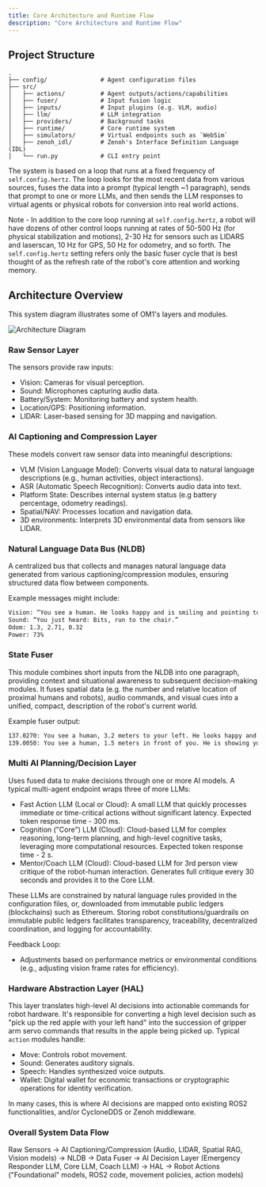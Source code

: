 ```yaml
---
title: Core Architecture and Runtime Flow
description: "Core Architecture and Runtime Flow"
---
```


## Project Structure

```tree Project Structure
.
├── config/               # Agent configuration files
├── src/
│   ├── actions/          # Agent outputs/actions/capabilities
│   ├── fuser/            # Input fusion logic
│   ├── inputs/           # Input plugins (e.g. VLM, audio)
│   ├── llm/              # LLM integration
│   ├── providers/        # Background tasks
│   ├── runtime/          # Core runtime system
│   ├── simulators/       # Virtual endpoints such as `WebSim`
│   ├── zenoh_idl/        # Zenoh's Interface Definition Language (IDL)
│   └── run.py            # CLI entry point
```

The system is based on a loop that runs at a fixed frequency of `self.config.hertz`. The loop looks for the most recent data from various sources, fuses the data into a prompt (typical length ~1 paragraph), sends that prompt to one or more LLMs, and then sends the LLM responses to virtual agents or physical robots for conversion into real world actions.

Note - In addition to the core loop running at `self.config.hertz`, a robot will have dozens of other control loops running at rates of 50-500 Hz (for physical stabilization and motions), 2-30 Hz for sensors such as LIDARS and laserscan, 10 Hz for GPS, 50 Hz for odometry, and so forth. The `self.config.hertz` setting refers only the basic fuser cycle that is best thought of as the refresh rate of the robot's core attention and working memory.     

## Architecture Overview

This system diagram illustrates some of OM1's layers and modules.

<img src="/assets/om1-architecture.png" alt="Architecture Diagram" />

### Raw Sensor Layer

The sensors provide raw inputs:

- Vision: Cameras for visual perception.
- Sound: Microphones capturing audio data.
- Battery/System: Monitoring battery and system health.
- Location/GPS: Positioning information.
- LIDAR: Laser-based sensing for 3D mapping and navigation.

### AI Captioning and Compression Layer

These models convert raw sensor data into meaningful descriptions:

- VLM (Vision Language Model): Converts visual data to natural language descriptions (e.g., human activities, object interactions).
- ASR (Automatic Speech Recognition): Converts audio data into text.
- Platform State: Describes internal system status (e.g battery percentage, odometry readings).
- Spatial/NAV: Processes location and navigation data.
- 3D environments: Interprets 3D environmental data from sensors like LIDAR.

### Natural Language Data Bus (NLDB)

A centralized bus that collects and manages natural language data generated from various captioning/compression modules, ensuring structured data flow between components. 

Example messages might include:

```bash
Vision: “You see a human. He looks happy and is smiling and pointing to a chair.”
Sound: “You just heard: Bits, run to the chair.”
Odom: 1.3, 2.71, 0.32
Power: 73%
```

### State Fuser

This module combines short inputs from the NLDB into one paragraph, providing context and situational awareness to subsequent decision-making modules. It fuses spatial data (e.g. the number and relative location of proximal humans and robots), audio commands, and visual cues into a unified, compact, description of the robot's current world.

Example fuser output:

```bash
137.0270: You see a human, 3.2 meters to your left. He looks happy and is smiling. He is pointing to a chair. You just heard: Bits run to the chair.
139.0050: You see a human, 1.5 meters in front of you. He is showing you a flat hand. You just heard: Bits, stop.
```

### Multi AI Planning/Decision Layer

Uses fused data to make decisions through one or more AI models. A typical multi-agent endpoint wraps three of more LLMs: 

- Fast Action LLM (Local or Cloud): A small LLM that quickly processes immediate or time-critical actions without significant latency. Expected token response time - 300 ms.
- Cognition ("Core") LLM (Cloud): Cloud-based LLM for complex reasoning, long-term planning, and high-level cognitive tasks, leveraging more computational resources. Expected token response time - 2 s.
- Mentor/Coach LLM (Cloud): Cloud-based LLM for 3rd person view critique of the robot-human interaction. Generates full critique every 30 seconds and provides it to the Core LLM.

These LLMs are constrained by natural language rules provided in the configuration files, or, downloaded from immutable public ledgers (blockchains) such as Ethereum. Storing robot constitutions/guardrails on immutable public ledgers facilitates transparency, traceability, decentralized coordination, and logging for accountability.

Feedback Loop:

- Adjustments based on performance metrics or environmental conditions (e.g., adjusting vision frame rates for efficiency).

### Hardware Abstraction Layer (HAL)

This layer translates high-level AI decisions into actionable commands for robot hardware. It's responsible for converting a high level decision such as "pick up the red apple with your left hand" into the succession of gripper arm servo commands that results in the apple being picked up. Typical `action` modules handle:

- Move: Controls robot movement.
- Sound: Generates auditory signals.
- Speech: Handles synthesized voice outputs.
- Wallet: Digital wallet for economic transactions or cryptographic operations for identity verification.

In many cases, this is where AI decisions are mapped onto existing ROS2 functionalities, and/or CycloneDDS or Zenoh middleware. 

### Overall System Data Flow

Raw Sensors → AI Captioning/Compression (Audio, LIDAR, Spatial RAG, Vision models) → NLDB → Data Fuser → AI Decision Layer (Emergency Responder LLM, Core LLM, Coach LLM) → HAL → Robot Actions ("Foundational" models, ROS2 code, movement policies, action models)